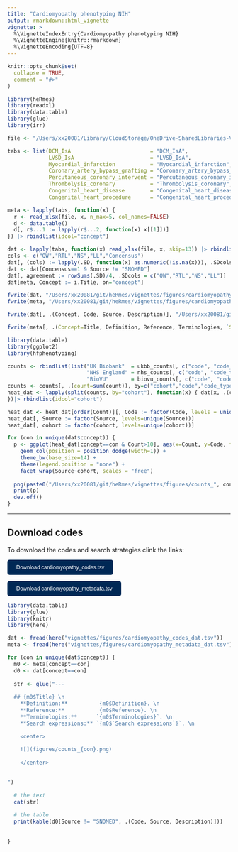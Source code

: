 ```yaml
---
title: "Cardiomyopathy phenotyping NIH"
output: rmarkdown::html_vignette
vignette: >
  %\VignetteIndexEntry{Cardiomyopathy phenotyping NIH}
  %\VignetteEngine{knitr::rmarkdown}
  %\VignetteEncoding{UTF-8}
---
```


```r
knitr::opts_chunk$set(
  collapse = TRUE,
  comment = "#>"
)
```

```r
library(heRmes)
library(readxl)
library(data.table)
library(glue)
library(irr)

file <- "/Users/xx20081/Library/CloudStorage/OneDrive-SharedLibraries-VUMC/Shaffer, Lauren L - Phenotype Workstream/phenotyping_code_consensus/nih_cardiomyopathy_phenotyping_combined.xlsx"

tabs <- list(DCM_IsA                         = "DCM_IsA",
             LVSD_IsA                        = "LVSD_IsA", 
             Myocardial_infarction           = "Myocardial_infarction",
             Coronary_artery_bypass_grafting = "Coronary_artery_bypass_grafting",
             Percutaneous_coronary_intervent = "Percutaneous_coronary_intervent",
             Thrombolysis_coronary           = "Thrombolysis_coronary",
             Congenital_heart_disease        = "Congenital_heart_disease", 
             Congenital_heart_procedure      = "Congenital_heart_procedure")

meta <- lapply(tabs, function(x) {
  r <- read_xlsx(file, x, n_max=5, col_names=FALSE)
  d <- data.table()
  d[, r$...1 := lapply(r$...2, function(x) x[[1]])]
}) |> rbindlist(idcol="concept")

dat <- lapply(tabs, function(x) read_xlsx(file, x, skip=13)) |> rbindlist(idcol="concept")
cols <- c("QW","RTL","NS","LL","Concensus")
dat[, (cols) := lapply(.SD, function(x) as.numeric(!is.na(x))), .SDcols = cols]
dat <- dat[Concensus==1 & Source != "SNOMED"]
dat[, agreement := rowSums(.SD)/4, .SDcols = c("QW","RTL","NS","LL")]
dat[meta, Concept := i.Title, on="concept"]

fwrite(dat, "/Users/xx20081/git/heRmes/vignettes/figures/cardiomyopathy_codes_dat.tsv", sep="\t")
fwrite(meta, "/Users/xx20081/git/heRmes/vignettes/figures/cardiomyopathy_metadata_dat.tsv", sep="\t")

fwrite(dat[, .(Concept, Code, Source, Description)], "/Users/xx20081/git/heRmes/inst/extdata/nih_cardiomyopathy_codes/cardiomyopathy_codes.tsv", sep="\t")

fwrite(meta[, .(Concept=Title, Definition, Reference, Terminologies, `Search expressions`)], "/Users/xx20081/git/heRmes/inst/extdata/nih_cardiomyopathy_codes/cardiomyopathy_metadata.tsv", sep="\t")

```

```r
library(data.table)
library(ggplot2)
library(hfphenotyping)

counts <- rbindlist(list("UK Biobank"  = ukbb_counts[, c("code", "code_type", "count")], 
                         "NHS England" = nhs_counts[, c("code", "code_type", "count")], 
                         "BioVU"       = biovu_counts[, c("code", "code_type", "count")]), idcol = "cohort")
counts <- counts[, .(count=sum(count)), by=c("cohort","code","code_type")]
heat_dat <- lapply(split(counts, by="cohort"), function(x) { dat[x, .(concept, Concept, Code, Source, Count = i.count), on = c("Code"="code", "Source"="code_type"), nomatch = NULL] 
})|> rbindlist(idcol="cohort")

heat_dat <- heat_dat[order(Count)][, Code := factor(Code, levels = unique(Code))]
heat_dat[, Source := factor(Source, levels=unique(Source))]
heat_dat[, cohort := factor(cohort, levels=unique(cohort))]

for (con in unique(dat$concept)) {
  p <- ggplot(heat_dat[concept==con & Count>10], aes(x=Count, y=Code, fill=log(Count))) +
    geom_col(position = position_dodge(width=1)) +
    theme_bw(base_size=14) +
    theme(legend.position = "none") +
    facet_wrap(Source~cohort, scales = "free")
    
  png(paste0("/Users/xx20081/git/heRmes/vignettes/figures/counts_", con, ".png"), height=600, width=600)
  print(p)
  dev.off()
}
```

---

## Download codes 

To download the codes and search strategies clink the links:

<a href="https://github.com/nicksunderland/heRmes/tree/main/inst/extdata/nih_cardiomyopathy_codes/cardiomyopathy_codes.tsv" download>
  <button style="background-color: #002855; color: white; padding: 10px 20px; border: none; border-radius: 5px; text-align: center; text-decoration: none; display: inline-block; font-size: 12px;">
    Download cardiomyopathy_codes.tsv
  </button>
</a>

<a href="https://github.com/nicksunderland/heRmes/tree/main/inst/extdata/nih_cardiomyopathy_codes/cardiomyopathy_metadata.tsv" download>
  <button style="background-color: #002855; color: white; padding: 10px 20px; border: none; border-radius: 5px; text-align: center; text-decoration: none; display: inline-block; font-size: 12px;">
    Download cardiomyopathy_metadata.tsv
  </button>
</a>


```r
library(data.table)
library(glue)
library(knitr)
library(here)

dat <- fread(here("vignettes/figures/cardiomyopathy_codes_dat.tsv"))
meta <- fread(here("vignettes/figures/cardiomyopathy_metadata_dat.tsv"))

for (con in unique(dat$concept)) {
  m0 <- meta[concept==con]
  d0 <- dat[concept==con]
  
  str <- glue("---
  
  ## {m0$Title} \n
    **Definition:**          {m0$Definition}. \n
    **Reference:**           {m0$Reference}. \n
    **Terminologies:**      `{m0$Terminologies}`. \n
    **Search expressions:** `{m0$`Search expressions`}`. \n

    <center>
    
    ![](figures/counts_{con}.png)
    
    </center>
    

")
  
  # the text
  cat(str)
  
  # the table 
  print(kable(d0[Source != "SNOMED", .(Code, Source, Description)]))
  
  
}

```
